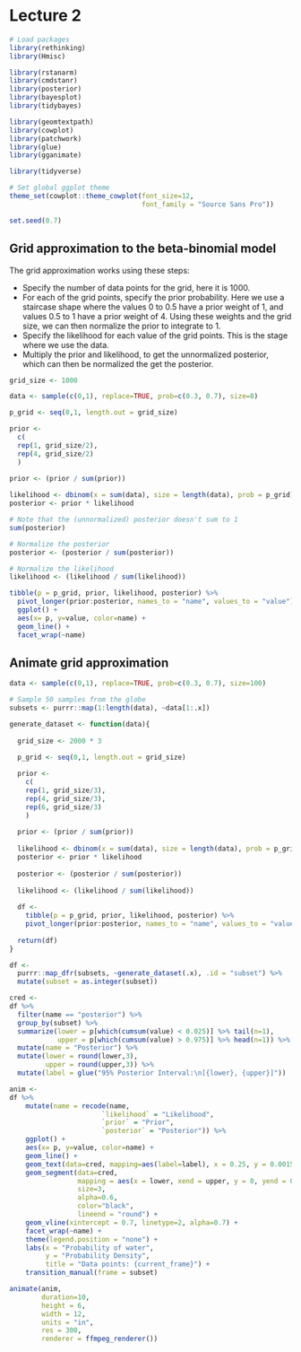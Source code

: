 # Lecture 2

```r
# Load packages
library(rethinking)
library(Hmisc)

library(rstanarm)
library(cmdstanr)
library(posterior)
library(bayesplot)
library(tidybayes)

library(geomtextpath)
library(cowplot)
library(patchwork)
library(glue)
library(gganimate)

library(tidyverse)

# Set global ggplot theme
theme_set(cowplot::theme_cowplot(font_size=12,
                                 font_family = "Source Sans Pro"))

set.seed(0.7)
```

## Grid approximation to the beta-binomial model

The grid approximation works using these steps:

-   Specify the number of data points for the grid, here it is 1000.
-   For each of the grid points, specify the prior probability. Here we use a staircase shape where the values 0 to 0.5 have a prior weight of 1, and values 0.5 to 1 have a prior weight of 4. Using these weights and the grid size, we can then normalize the prior to integrate to 1.
-   Specify the likelihood for each value of the grid points. This is the stage where we use the data.
-   Multiply the prior and likelihood, to get the unnormalized posterior, which can then be normalized the get the posterior.

```r
grid_size <- 1000

data <- sample(c(0,1), replace=TRUE, prob=c(0.3, 0.7), size=8)

p_grid <- seq(0,1, length.out = grid_size)

prior <-
  c(
  rep(1, grid_size/2),
  rep(4, grid_size/2)
  )

prior <- (prior / sum(prior))
           
likelihood <- dbinom(x = sum(data), size = length(data), prob = p_grid)
posterior <- prior * likelihood
```

```r
# Note that the (unnormalized) posterior doesn't sum to 1
sum(posterior)
```

```r
# Normalize the posterior
posterior <- (posterior / sum(posterior))
```

```r
# Normalize the likelihood
likelihood <- (likelihood / sum(likelihood))
```

```r
tibble(p = p_grid, prior, likelihood, posterior) %>%
  pivot_longer(prior:posterior, names_to = "name", values_to = "value") %>%
  ggplot() +
  aes(x= p, y=value, color=name) +
  geom_line() +
  facet_wrap(~name)
```

## Animate grid approximation

```r
data <- sample(c(0,1), replace=TRUE, prob=c(0.3, 0.7), size=100)

# Sample 50 samples from the globe
subsets <- purrr::map(1:length(data), ~data[1:.x])
```

```r
generate_dataset <- function(data){
  
  grid_size <- 2000 * 3
  
  p_grid <- seq(0,1, length.out = grid_size)

  prior <-
    c(
    rep(1, grid_size/3),
    rep(4, grid_size/3),
    rep(6, grid_size/3)
    )
  
  prior <- (prior / sum(prior))
             
  likelihood <- dbinom(x = sum(data), size = length(data), prob = p_grid)
  posterior <- prior * likelihood
  
  posterior <- (posterior / sum(posterior))
  
  likelihood <- (likelihood / sum(likelihood))
  
  df <- 
    tibble(p = p_grid, prior, likelihood, posterior) %>%
    pivot_longer(prior:posterior, names_to = "name", values_to = "value")
  
  return(df)
}
```

```r
df <-
  purrr::map_dfr(subsets, ~generate_dataset(.x), .id = "subset") %>%
  mutate(subset = as.integer(subset))
```

```r
cred <-
df %>%
  filter(name == "posterior") %>%
  group_by(subset) %>%
  summarize(lower = p[which(cumsum(value) < 0.025)] %>% tail(n=1),
            upper = p[which(cumsum(value) > 0.975)] %>% head(n=1)) %>%
  mutate(name = "Posterior") %>%
  mutate(lower = round(lower,3),
         upper = round(upper,3)) %>%
  mutate(label = glue("95% Posterior Interval:\n[{lower}, {upper}]"))
```

```r
anim <-
df %>%
    mutate(name = recode(name,
                       `likelihood` = "Likelihood",
                       `prior` = "Prior",
                       `posterior` = "Posterior")) %>%
    ggplot() +
    aes(x= p, y=value, color=name) +
    geom_line() +
    geom_text(data=cred, mapping=aes(label=label), x = 0.25, y = 0.0015, color="black") +
    geom_segment(data=cred,
                 mapping = aes(x = lower, xend = upper, y = 0, yend = 0),
                 size=3,
                 alpha=0.6,
                 color="black",
                 lineend = "round") +
    geom_vline(xintercept = 0.7, linetype=2, alpha=0.7) +
    facet_wrap(~name) +
    theme(legend.position = "none") +
    labs(x = "Probability of water",
         y = "Probability Density",
         title = "Data points: {current_frame}") +
    transition_manual(frame = subset)

animate(anim,
        duration=10,
        height = 6,
        width = 12,
        units = "in",
        res = 300,
        renderer = ffmpeg_renderer())
```
